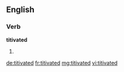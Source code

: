 ==English==

===Verb===
'''titivated'''

# {{past of|titivate}}

[[de:titivated]]
[[fr:titivated]]
[[mg:titivated]]
[[vi:titivated]]